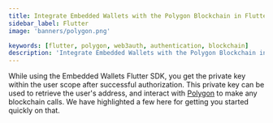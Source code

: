 ```yaml
---
title: Integrate Embedded Wallets with the Polygon Blockchain in Flutter
sidebar_label: Flutter
image: 'banners/polygon.png'

keywords: [flutter, polygon, web3auth, authentication, blockchain]
description: 'Integrate Embedded Wallets with the Polygon Blockchain in Flutter | Embedded Wallets'
---
```



<SEO
  title="Integrate Embedded Wallets with the Polygon Blockchain in Flutter"
  description="Integrate Embedded Wallets with the Polygon Blockchain in Flutter | Embedded Wallets"
  image="https://web3auth.io/docs/banners/polygon.png"
  slug="/embedded-wallets/connect-blockchain/evm/polygon/flutter"
/>

While using the Embedded Wallets Flutter SDK, you get the private key within the user scope after successful authorization. This private key can be used to retrieve the user's address, and interact with [Polygon](https://polygon.technology/) to make any blockchain calls. We have highlighted a few here for getting you started quickly on that.

<EVMInteraction />
